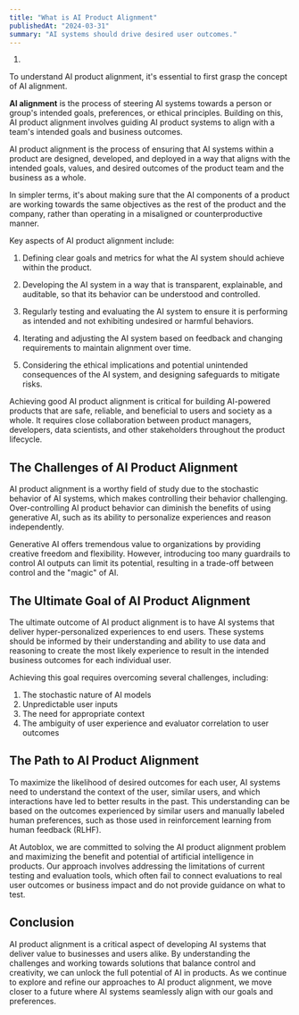 ```yaml
---
title: "What is AI Product Alignment"
publishedAt: "2024-03-31"
summary: "AI systems should drive desired user outcomes."
---
```


1.

To understand AI product alignment, it's essential to first grasp the concept of AI alignment.

**AI alignment** is the process of steering AI systems towards a person or group's intended goals, preferences, or ethical principles. Building on this, AI product alignment involves guiding AI product systems to align with a team's intended goals and business outcomes.

AI product alignment is the process of ensuring that AI systems within a product are designed, developed, and deployed in a way that aligns with the intended goals, values, and desired outcomes of the product team and the business as a whole.

In simpler terms, it's about making sure that the AI components of a product are working towards the same objectives as the rest of the product and the company, rather than operating in a misaligned or counterproductive manner.

Key aspects of AI product alignment include:

1. Defining clear goals and metrics for what the AI system should achieve within the product.

2. Developing the AI system in a way that is transparent, explainable, and auditable, so that its behavior can be understood and controlled.

3. Regularly testing and evaluating the AI system to ensure it is performing as intended and not exhibiting undesired or harmful behaviors.

4. Iterating and adjusting the AI system based on feedback and changing requirements to maintain alignment over time.

5. Considering the ethical implications and potential unintended consequences of the AI system, and designing safeguards to mitigate risks.

Achieving good AI product alignment is critical for building AI-powered products that are safe, reliable, and beneficial to users and society as a whole. It requires close collaboration between product managers, developers, data scientists, and other stakeholders throughout the product lifecycle.

## The Challenges of AI Product Alignment

AI product alignment is a worthy field of study due to the stochastic behavior of AI systems, which makes controlling their behavior challenging. Over-controlling AI product behavior can diminish the benefits of using generative AI, such as its ability to personalize experiences and reason independently.

Generative AI offers tremendous value to organizations by providing creative freedom and flexibility. However, introducing too many guardrails to control AI outputs can limit its potential, resulting in a trade-off between control and the "magic" of AI.

## The Ultimate Goal of AI Product Alignment

The ultimate outcome of AI product alignment is to have AI systems that deliver hyper-personalized experiences to end users. These systems should be informed by their understanding and ability to use data and reasoning to create the most likely experience to result in the intended business outcomes for each individual user.

Achieving this goal requires overcoming several challenges, including:

1. The stochastic nature of AI models
2. Unpredictable user inputs
3. The need for appropriate context
4. The ambiguity of user experience and evaluator correlation to user outcomes

## The Path to AI Product Alignment

To maximize the likelihood of desired outcomes for each user, AI systems need to understand the context of the user, similar users, and which interactions have led to better results in the past. This understanding can be based on the outcomes experienced by similar users and manually labeled human preferences, such as those used in reinforcement learning from human feedback (RLHF).

At Autoblox, we are committed to solving the AI product alignment problem and maximizing the benefit and potential of artificial intelligence in products. Our approach involves addressing the limitations of current testing and evaluation tools, which often fail to connect evaluations to real user outcomes or business impact and do not provide guidance on what to test.

## Conclusion

AI product alignment is a critical aspect of developing AI systems that deliver value to businesses and users alike. By understanding the challenges and working towards solutions that balance control and creativity, we can unlock the full potential of AI in products. As we continue to explore and refine our approaches to AI product alignment, we move closer to a future where AI systems seamlessly align with our goals and preferences.
